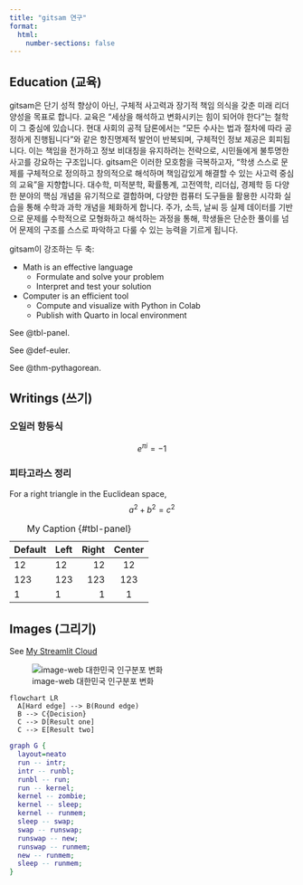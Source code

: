 ```yaml
---
title: "gitsam 연구"
format:
  html:
    number-sections: false
---
```



## Education (교육)

gitsam은 단기 성적 향상이 아닌, 구체적 사고력과 장기적 책임 의식을 갖춘 미래 리더 양성을 목표로 합니다. 교육은 "세상을 해석하고 변화시키는 힘이 되어야 한다"는 철학이 그 중심에 있습니다. 현대 사회의 공적 담론에서는 “모든 수사는 법과 절차에 따라 공정하게 진행됩니다”와 같은 항진명제적 발언이 반복되며, 구체적인 정보 제공은 회피됩니다. 이는 책임을 전가하고 정보 비대칭을 유지하려는 전략으로, 시민들에게 불투명한 사고를 강요하는 구조입니다. gitsam은 이러한 모호함을 극복하고자, "학생 스스로 문제를 구체적으로 정의하고 창의적으로 해석하며 책임감있게 해결할 수 있는 사고력 중심의 교육"을 지향합니다. 대수학, 미적분학, 확률통계, 고전역학, 리더십, 경제학 등 다양한 분야의 핵심 개념을 유기적으로 결합하며, 다양한 컴퓨터 도구들을 활용한 시각화 실습을 통해 수학과 과학 개념을 체화하게 합니다. 주가, 소득, 날씨 등 실제 데이터를 기반으로 문제를 수학적으로 모형화하고 해석하는 과정을 통해, 학생들은 단순한 풀이를 넘어 문제의 구조를 스스로 파악하고 다룰 수 있는 능력을 기르게 됩니다.

gitsam이 강조하는 두 축:

- Math is an effective language
  - Formulate and solve your problem
  - Interpret and test your solution
- Computer is an efficient tool
  - Compute and visualize with Python in Colab
  - Publish with Quarto in local environment


::: {.grid}

::: {.g-col-4}

See @tbl-panel.

:::

::: {.g-col-4}

See @def-euler.

:::

::: {.g-col-4}

See @thm-pythagorean.

:::

:::

## Writings (쓰기)

::: {layout-ncol=3}

:::{#def-euler}
### 오일러 항등식
$$
e^{\pi i} = -1
$$
:::

::: {#thm-pythagorean}
### 피타고라스 정리
For a right triangle in the Euclidean space,
$$
a^2+b^2=c^2
$$
:::


| Default | Left | Right | Center |
|---------|:-----|------:|:------:|
| 12      | 12   |    12 |   12   |
| 123     | 123  |   123 |  123   |
| 1       | 1    |     1 |   1    |

: My Caption {#tbl-panel}

:::

## Images (그리기)

See [My Streamlit Cloud](https://primenumbersam-altair.streamlit.app/)

![image-web 대한민국 인구분포 변화](https://upload.wikimedia.org/wikipedia/commons/thumb/7/79/South_korea_population_pyramid_1960-2020.gif/645px-South_korea_population_pyramid_1960-2020.gif)

```mermaid
flowchart LR
  A[Hard edge] --> B(Round edge)
  B --> C{Decision}
  C --> D[Result one]
  C --> E[Result two]
```

```dot
graph G {
  layout=neato
  run -- intr;
  intr -- runbl;
  runbl -- run;
  run -- kernel;
  kernel -- zombie;
  kernel -- sleep;
  kernel -- runmem;
  sleep -- swap;
  swap -- runswap;
  runswap -- new;
  runswap -- runmem;
  new -- runmem;
  sleep -- runmem;
}
```

